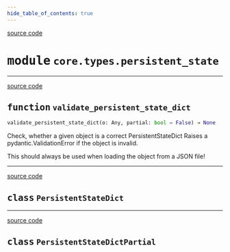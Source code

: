 ```yaml
---
hide_table_of_contents: true
---
```


<!-- markdownlint-disable -->

<a href="https://github.com/tum-esm/pyra/tree/main/packages/core/types/persistent_state.py#L0" className="SourceCodeLinkBadge">source code</a>

# <kbd>module</kbd> `core.types.persistent_state`





---

<a href="https://github.com/tum-esm/pyra/tree/main/packages/core/types/persistent_state.py#L15" className="SourceCodeLinkBadge">source code</a>

## <kbd>function</kbd> `validate_persistent_state_dict`

```python
validate_persistent_state_dict(o: Any, partial: bool = False) → None
```

Check, whether a given object is a correct PersistentStateDict Raises a pydantic.ValidationError if the object is invalid. 

This should always be used when loading the object from a JSON file! 


---

<a href="https://github.com/tum-esm/pyra/tree/main/packages/core/types/persistent_state.py#L5" className="SourceCodeLinkBadge">source code</a>

## <kbd>class</kbd> `PersistentStateDict`








---

<a href="https://github.com/tum-esm/pyra/tree/main/packages/core/types/persistent_state.py#L10" className="SourceCodeLinkBadge">source code</a>

## <kbd>class</kbd> `PersistentStateDictPartial`








